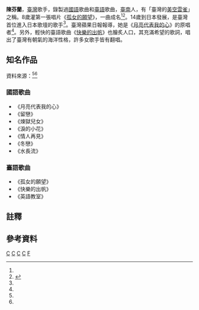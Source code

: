 '''陳芬蘭'''{{BD|1948年||||catIdx=陳C}}，[[臺灣|臺灣]]歌手，錄製過[[中華民國國語|國語]]歌曲和[[臺灣閩南語|臺語]]歌曲，[[臺南|臺南]]人，有「臺灣的[[美空雲雀|美空雲雀]]」之稱。8歲灌第一張唱片《[[孤女的願望|孤女的願望]]{{efn|[[混血歌曲|混血歌曲]]，翻唱自日本歌手美空雲雀的《花笠道中》。[[葉俊麟|葉俊麟]]作詞<ref name="郭美懿康仲誠">{{cite news|author1=採訪╱郭美懿|author2=攝影╱康仲誠|url=http://www.appledaily.com.tw/appledaily/article/finance/20100110/32222629|title=黑膠唱片咖啡館 迷戀30年經典美聲 收藏14000張唱盤任點播|publisher=《[[蘋果日報_(台灣)|蘋果日報]]》|date=2010年1月10日|quote=這首《孤女的願望》由葉俊麟作詞|accessdate=2017年3月12日|archive-date=2013年5月29日|archive-url=https://web.archive.org/web/20130529183831/http://www.appledaily.com.tw/appledaily/article/finance/20100110/32222629|dead-url=no}}</ref>，{{link-jp|米山正夫|米山正夫}}作曲<ref>{{youtube|ARQhU4-2kYw|美空雲雀-花笠道中|link=no}}</ref>。}}》，一曲成名<ref name="郭美懿康仲誠"/><ref name="從陳芬蘭到江蕙">{{cite news|author1=葉譚|author2=杜文靖|url=http://www.jodychiang.com/articles/others/lh_1.html|title=從陳芬蘭到江蕙|publisher=《[[自由時報|自由時報]]》|date=1996年11月1日、2日|accessdate=2017年3月12日|archive-date=2020年4月20日|archive-url=https://web.archive.org/web/20200420083921/http://www.jodychiang.com/articles/others/lh_1.html|dead-url=no}}</ref>。14歲到日本發展，是臺灣首位進入日本歌壇的歌手<ref name="郭美懿康仲誠"/>。臺灣蘋果日報報導，她是《[[月亮代表我的心|月亮代表我的心]]》的原唱者<ref name="郭美懿康仲誠"/>。另外，輕快的臺語歌曲《[[快樂的出帆|快樂的出帆]]》也膾炙人口，其充滿希望的歌詞，唱出了臺灣有朝氣的海洋性格，許多女歌手皆有翻唱。

==知名作品==
資料來源：<ref name="郭美懿康仲誠"/><ref name="從陳芬蘭到江蕙"/>
{{col-begin}}
{{col-2}}

===國語歌曲===
*《月亮代表我的心》
*《留戀》
*《煉獄兒女》
*《淚的小花》
*《情人再見》{{efn|翻唱自臺語歌曲《[[月夜愁|月夜愁]]》。[[莊奴|莊奴]]作詞，[[鄧雨賢|鄧雨賢]]作曲。}}
*《冬戀》
*《水長流》
{{col-2}}

===臺語歌曲===
*《孤女的願望》
*《快樂的出帆》
*《英語教室》
{{col-end}}

==註釋==
{{notelist}}

==參考資料==
{{reflist}}

[[Category:台灣女歌手|C]]
[[Category:台語流行音樂歌手|C]]
[[Category:台灣華語流行音樂歌手|C]]
[[Category:台南市人|C]]
[[Category:陳姓|F]]